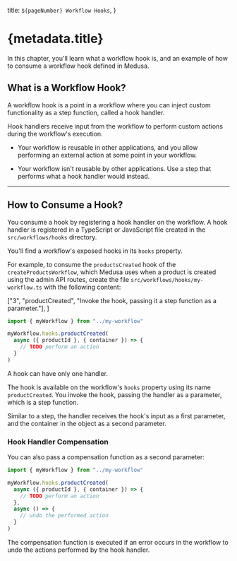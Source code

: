   title: `${pageNumber} Workflow Hooks`,
}

# {metadata.title}

In this chapter, you'll learn what a workflow hook is, and an example of how to consume a workflow hook defined in Medusa.

## What is a Workflow Hook?

A workflow hook is a point in a workflow where you can inject custom functionality as a step function, called a hook handler.

Hook handlers receive input from the workflow to perform custom actions during the workflow's execution.

<Note title="Use workflow hooks when" type="success">

- Your workflow is reusable in other applications, and you allow performing an external action at some point in your workflow.

</Note>

<Note title="Don't use workflow hooks if" type="error">

- Your workflow isn't reusable by other applications. Use a step that performs what a hook handler would instead.

</Note>

---

## How to Consume a Hook?

You consume a hook by registering a hook handler on the workflow. A hook handler is registered in a TypeScript or JavaScript file created in the `src/workflows/hooks` directory.

You'll find a workflow's exposed hooks in its `hooks` property.

For example, to consume the `productsCreated` hook of the `createProductsWorkflow`, which Medusa uses when a product is created using the admin API routes, create the file `src/workflows/hooks/my-workflow.ts` with the following content:

  ["3", "productCreated", "Invoke the hook, passing it a step function as a parameter."],
]

```ts title="src/workflows/hooks/my-workflow.ts" highlights={handlerHighlights}
import { myWorkflow } from "../my-workflow"

myWorkflow.hooks.productCreated(
  async ({ productId }, { container }) => {
    // TODO perform an action
  }
)
```

<Note>

A hook can have only one handler.

</Note>

The hook is available on the workflow's `hooks` property using its name `productCreated`. You invoke the hook, passing the handler as a parameter, which is a step function.

Similar to a step, the handler receives the hook's input as a first parameter, and the container in the object as a second parameter.

### Hook Handler Compensation

You can also pass a compensation function as a second parameter:

```ts
import { myWorkflow } from "../my-workflow"

myWorkflow.hooks.productCreated(
  async ({ productId }, { container }) => {
    // TODO perform an action
  },
  async () => {
    // undo the performed action
  }
)
```

The compensation function is executed if an error occurs in the workflow to undo the actions performed by the hook handler.
